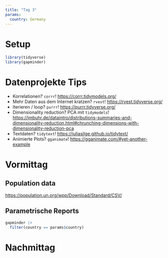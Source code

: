 ```yaml
---
title: "Tag 3"
params:
  country: Germany
---
```


# Setup

```r
library(tidyverse)
library(gapminder)
```

# Datenprojekte Tips

- Korrelationen? `corrr`!
  <https://corrr.tidymodels.org/>
- Mehr Daten aus dem Internet kratzen? `rvest`!
  <https://rvest.tidyverse.org/>
- Iterieren / loop? `purrr`!
  <https://purrr.tidyverse.org/>
- Dimensionality reduction? PCA mit `tidymodels`!
  <https://jmbuhr.de/dataintro/distributions-summaries-and-dimensionality-reduction.html#chrunching-dimensions-with-dimensionality-reduction-pca>
- Textdaten? `tidytext`!
  <https://juliasilge.github.io/tidytext/>
- Animierte Plots? `gganimate`!
  <https://gganimate.com/#yet-another-example>

# Vormittag

## Population data

<https://population.un.org/wpp/Download/Standard/CSV/>


## Parametrische Reports

```r
gapminder |> 
  filter(country == params$country)
```



# Nachmittag


